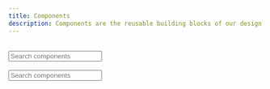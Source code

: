 ```yaml
---
title: Components
description: Components are the reusable building blocks of our design system. Each component meets a specific interaction or UI need, and has been specifically created to work together to create patterns and intuitive user experiences.
---
```


<TabsWrapper>
    <Tab label="All components">
        <br/>
        <div style={{ width: 'var(--spacing-9)' }}>
            <Input placeholder="Search components" icon="search" />
        </div>
    </Tab>
    <Tab label="Status">
        <br/>
        <div style={{ width: 'var(--spacing-9)' }}>
            <Input placeholder="Search components" icon="search" />
        </div>
        <br/>
        <Card>
            <Table
                showMenu={false}
                type="resource"
                data={[{"name": "Avatar","design": "Available", "code":"Available" }, {"name": "Badges","design": "Available", "code":"Available" }, {"name": "Breadcrumb","design": "Available", "code":"Available" }, {"name": "Card","design": "Available", "code":"Unavailable" }, {"name": "Checkbox","design": "Beta", "code":"Unavailable" }, {"name": "Chips","design": "Available", "code":"Available" }, {"name": "Date and Time picker","design": "Available", "code":"Available" }, {"name": "Dropdown","design": "Available", "code":"Available" } ]}
                schema={[{name: 'name',displayName: 'Component Name',width: '40%',cellType: 'WITH_META_LIST',sorting: false}, {name: 'design',displayName: 'Design',width: '30%',cellType: 'STATUS_HINT',sorting: false}, {name: 'code',displayName: 'Code',width: '30%',cellType: 'STATUS_HINT',sorting: false} ]}
                withHeader={false}
            />
        </Card>
    </Tab>
</TabsWrapper>